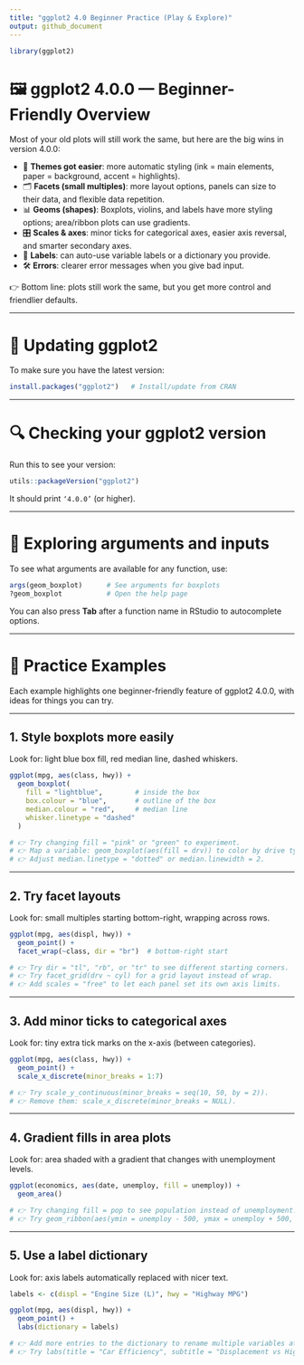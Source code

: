 ```yaml
---
title: "ggplot2 4.0 Beginner Practice (Play & Explore)"
output: github_document
---
```


```r
library(ggplot2)
```

# 🖼️ ggplot2 4.0.0 — Beginner-Friendly Overview

Most of your old plots will still work the same, but here are the big wins in version 4.0.0:

- 🎨 **Themes got easier**: more automatic styling (ink = main elements, paper = background, accent = highlights).
- 🗂️ **Facets (small multiples)**: more layout options, panels can size to their data, and flexible data repetition.
- 📊 **Geoms (shapes)**: Boxplots, violins, and labels have more styling options; area/ribbon plots can use gradients.
- 🎛️ **Scales & axes**: minor ticks for categorical axes, easier axis reversal, and smarter secondary axes.
- 📝 **Labels**: can auto-use variable labels or a dictionary you provide.
- 🛠️ **Errors**: clearer error messages when you give bad input.

👉 Bottom line: plots still work the same, but you get more control and friendlier defaults.

---

# 🔄 Updating ggplot2

To make sure you have the latest version:

```r
install.packages("ggplot2")   # Install/update from CRAN
```
---

# 🔍 Checking your ggplot2 version

Run this to see your version:

```r
utils::packageVersion("ggplot2")
```

It should print `‘4.0.0’` (or higher).

---

# 🔎 Exploring arguments and inputs

To see what arguments are available for any function, use:

```r
args(geom_boxplot)      # See arguments for boxplots
?geom_boxplot           # Open the help page
```

You can also press **Tab** after a function name in RStudio to autocomplete options.

---

# 🚀 Practice Examples

Each example highlights one beginner-friendly feature of ggplot2 4.0.0, with ideas for things you can try.

---

## 1. Style boxplots more easily

Look for: light blue box fill, red median line, dashed whiskers.

```r
ggplot(mpg, aes(class, hwy)) +
  geom_boxplot(
    fill = "lightblue",        # inside the box
    box.colour = "blue",       # outline of the box
    median.colour = "red",     # median line
    whisker.linetype = "dashed"
  )

# 👉 Try changing fill = "pink" or "green" to experiment.
# 👉 Map a variable: geom_boxplot(aes(fill = drv)) to color by drive type.
# 👉 Adjust median.linetype = "dotted" or median.linewidth = 2.
```

---

## 2. Try facet layouts

Look for: small multiples starting bottom-right, wrapping across rows.

```r
ggplot(mpg, aes(displ, hwy)) +
  geom_point() +
  facet_wrap(~class, dir = "br")  # bottom-right start

# 👉 Try dir = "tl", "rb", or "tr" to see different starting corners.
# 👉 Try facet_grid(drv ~ cyl) for a grid layout instead of wrap.
# 👉 Add scales = "free" to let each panel set its own axis limits.
```

---

## 3. Add minor ticks to categorical axes

Look for: tiny extra tick marks on the x-axis (between categories).

```r
ggplot(mpg, aes(class, hwy)) +
  geom_point() +
  scale_x_discrete(minor_breaks = 1:7)

# 👉 Try scale_y_continuous(minor_breaks = seq(10, 50, by = 2)).
# 👉 Remove them: scale_x_discrete(minor_breaks = NULL).
```

---

## 4. Gradient fills in area plots

Look for: area shaded with a gradient that changes with unemployment levels.

```r
ggplot(economics, aes(date, unemploy, fill = unemploy)) +
  geom_area()

# 👉 Try changing fill = pop to see population instead of unemployment.
# 👉 Try geom_ribbon(aes(ymin = unemploy - 500, ymax = unemploy + 500, fill = unemploy)).
```

---

## 5. Use a label dictionary

Look for: axis labels automatically replaced with nicer text.

```r
labels <- c(displ = "Engine Size (L)", hwy = "Highway MPG")

ggplot(mpg, aes(displ, hwy)) +
  geom_point() +
  labs(dictionary = labels)

# 👉 Add more entries to the dictionary to rename multiple variables at once.
# 👉 Try labs(title = "Car Efficiency", subtitle = "Displacement vs Highway MPG").
```


